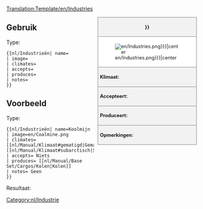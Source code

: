 <noinclude>[[Translation:Template/en/Industries]]</noinclude><!--
This is a Template for Industries. '''DO NOT EDIT THIS PAGE''', edit the specific article instead.
--><noinclude></noinclude><!--
--><div style="float:right; width:260px; font-size:90%; border:1px solid gray; background-color:#f2f2f2; margin-left:10px; margin-bottom:10px">
<div style="text-align:center; border-bottom:1px solid gray; padding:5px"><strong>{{{name|{{PAGENAME}}}}}</strong></div>
<div style="background-color:white; padding:5px">[[File:{{{image|en/Industries.png}}}|center]]</div>
<div style="border-top:1px solid gray; padding:5px"><strong>Klimaat:</strong> {{{climates}}}</div>
<div style="border-top:1px solid gray; padding:5px"><strong>Accepteert:</strong> {{{accepts}}}</div>
<div style="border-top:1px solid gray; padding:5px"><strong>Produceert:</strong> {{{produces}}}</div>
<div style="border-top:1px solid gray; padding:5px"><strong>Opmerkingen:</strong> {{{notes|}}}</div>
</div><noinclude>

{{en/-}}
==Gebruik==
Type:
<pre>{{nl/Industrieën| name=
| image=
| climates=
| accepts=
| produces=
| notes=
}}</pre>

==Voorbeeld==
Type:
<pre>{{nl/Industrieën| name=Koolmijn
| image=en/Coalmine.png
| climates=[[nl/Manual/Klimaat#gematigd|Gematigd]], [[nl/Manual/Klimaat#subarctisch|Subarctisch]]
| accepts= Niets
| produces= [[nl/Manual/Base Set/Cargos/Kolen|Kolen]]
| notes= Geen
}}</pre>
Resultaat:
{{nl/Industrieën| name=Koolmijn
| image=en/Coalmine.png
| climates=[[nl/Manual/Klimaat#gematigd|Gematigd]], [[nl/Manual/Klimaat#subarctisch|Subarctisch]]
| accepts= Niets
| produces= [[nl/Manual/Base Set/Cargos/Kolen|Kolen]]
| notes= Geen
}}
</noinclude><includeonly>
[[Category:nl/Industrie]]</includeonly>